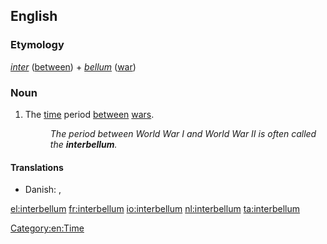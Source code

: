 ==English==
{{wikipedia|lang=en}}
===Etymology===
{{etyl|la|en}} ''[[inter]]'' ([[between]]) + ''[[bellum]]'' ([[war]])
===Noun===
{{en-noun|-}}
# The [[time]] period [[between]] [[war]]s.
#: ''The period between World War I and World War II is often called the '''interbellum'''.''
====Translations====
{{trans-top|time period between wars}}
* Danish: {{t|da|mellemkrigstid}}, {{t|da|mellemkrigsårene}}
{{trans-bottom}}
[[Category:en:Time]]
[[el:interbellum]]
[[fr:interbellum]]
[[io:interbellum]]
[[nl:interbellum]]
[[ta:interbellum]]